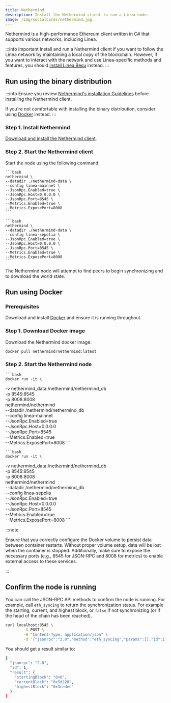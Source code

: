 ```yaml
---
title: Nethermind
description: Install the Nethermind client to run a Linea node.
image: /img/socialCards/nethermind.jpg
---
```



Nethermind is a high-performance Ethereum client written in C# that supports various networks, including Linea.

:::info important
Install and run a Nethermind client if you want to follow the Linea network by 
maintaining a local copy of the blockchain. However, if you want to interact with the network and use
Linea-specific methods and features, you should [install Linea Besu](./linea-besu.mdx) instead.
:::

## Run using the binary distribution

:::info
Ensure you review [Nethermind's installation Guidelines](https://docs.nethermind.io/get-started/installing-nethermind) 
before installing the Nethermind client.

If you're not comfortable with installing the binary distribution, consider using [Docker](#run-using-docker) 
instead.
:::

### Step 1. Install Nethermind

[Download and install the Nethermind client](https://docs.nethermind.io/get-started/installing-nethermind/#standalone-downloads).

### Step 2. Start the Nethermind client

Start the node using the following command:

<Tabs groupId="networks" className="my-tabs">
  <TabItem value="mainnet" label="Mainnet">
  
    ```bash
    nethermind \
    --datadir ./nethermind-data \
    --config linea-mainnet \
    --JsonRpc.Enabled=true \
    --JsonRpc.Host=0.0.0.0 \
    --JsonRpc.Port=8545 \
    --Metrics.Enabled=true \
    --Metrics.ExposePort=8008
    ```

  </TabItem>
  <TabItem value="Linea Sepolia" label="Linea Sepolia">
  
    ```bash
    nethermind \
    --datadir ./nethermind-data \
    --config linea-sepolia \
    --JsonRpc.Enabled=true \
    --JsonRpc.Host=0.0.0.0 \
    --JsonRpc.Port=8545 \
    --Metrics.Enabled=true \
    --Metrics.ExposePort=8008
    ```
  </TabItem>
</Tabs>

The Nethermind node will attempt to find peers to begin synchronizing and to download the world 
state.

## Run using Docker

### Prerequisites

Download and install [Docker](https://docker.com/products/docker-desktop/) and ensure it is 
running throughout.

### Step 1. Download Docker image

Download the Nethermind docker image:

```
docker pull nethermind/nethermind:latest
```

### Step 2. Start the Nethermind node

<Tabs groupId="networks" className="my-tabs">
  <TabItem value="mainnet" label="Mainnet">
  
    ```bash
    docker run -it \
  -v nethermind_data:/nethermind/nethermind_db \
  -p 8545:8545 \
  -p 8008:8008 \
  nethermind/nethermind \
  --datadir /nethermind/nethermind_db \
  --config linea-mainnet \
  --JsonRpc.Enabled=true \
  --JsonRpc.Host=0.0.0.0 \
  --JsonRpc.Port=8545 \
  --Metrics.Enabled=true \
  --Metrics.ExposePort=8008
    ```

  </TabItem>
  <TabItem value="Linea Sepolia" label="Linea Sepolia">
  
    ```bash
    docker run -it \
  -v nethermind_data:/nethermind/nethermind_db \
  -p 8545:8545 \
  -p 8008:8008 \
  nethermind/nethermind \
  --datadir /nethermind/nethermind_db \
  --config linea-sepolia \
  --JsonRpc.Enabled=true \
  --JsonRpc.Host=0.0.0.0 \
  --JsonRpc.Port=8545 \
  --Metrics.Enabled=true \
  --Metrics.ExposePort=8008
    ```
  </TabItem>
</Tabs>

:::note

Ensure that you correctly configure the Docker volume to persist data between container restarts. 
Without proper volume setup, data will be lost when the container is stopped. 
Additionally, make sure to expose the necessary ports (e.g., 8545 for JSON-RPC and 8008 for metrics) 
to enable external access to these services.

:::

## Confirm the node is running

You can call the JSON-RPC API methods to confirm the node is running. For example, call
`eth_syncing` to return the synchronization status.
For example the starting, current, and highest block, or `false` if not synchronizing (or if the head of the chain has been reached).

```bash
curl localhost:8545 \
        -X POST \
        -H "Content-Type: application/json" \
        -d '{"jsonrpc":"2.0","method":"eth_syncing","params":[],"id":1}'
```

You should get a result similar to:

```bash
{
  "jsonrpc": "2.0",
  "id": 1,
  "result": {
    "startingBlock": "0x0",
    "currentBlock": "0x5d228",
    "highestBlock": "0x3cedec"
  }
}
```

